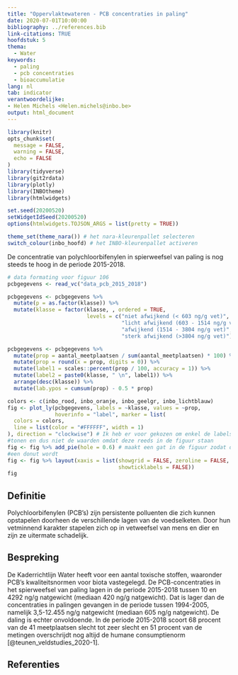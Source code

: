 ```yaml
---
title: "Oppervlaktewateren - PCB concentraties in paling"
date: 2020-07-01T10:00:00
bibliography: ../references.bib
link-citations: TRUE
hoofdstuk: 5
thema:
  - Water
keywords:
  - paling
  - pcb concentraties
  - bioaccumulatie
lang: nl
tab: indicator
verantwoordelijke:
- Helen Michels <Helen.michels@inbo.be>
output: html_document
---
```


```r
library(knitr)
opts_chunk$set(
  message = FALSE,
  warning = FALSE,
  echo = FALSE
)
library(tidyverse)
library(git2rdata)
library(plotly)
library(INBOtheme)
library(htmlwidgets)

set.seed(20200520)
setWidgetIdSeed(20200520)
options(htmlwidgets.TOJSON_ARGS = list(pretty = TRUE))

theme_set(theme_nara()) # het nara-kleurenpallet selecteren
switch_colour(inbo_hoofd) # het INBO-kleurenpallet activeren
```
De concentratie van polychloorbifenylen in spierweefsel van paling is nog steeds te hoog in de periode 2015-2018. 

```r
# data formating voor figuur 106
pcbgegevens <- read_vc("data_pcb_2015_2018")

pcbgegevens <- pcbgegevens %>%
  mutate(p = as.factor(klasse)) %>%
  mutate(klasse = factor(klasse, , ordered = TRUE,
                         levels = c("niet afwijkend (< 603 ng/g vet)",
                                    "licht afwijkend (603 - 1514 ng/g vet)",
                                    "afwijkend (1514 - 3804 ng/g vet)",
                                    "sterk afwijkend (>3804 ng/g vet)")))

pcbgegevens <- pcbgegevens %>%
  mutate(prop = aantal_meetplaatsen / sum(aantal_meetplaatsen) * 100) %>%
  mutate(prop = round(x = prop, digits = 0)) %>%
  mutate(label1 = scales::percent(prop / 100, accuracy = 1)) %>%
  mutate(label2 = paste0(klasse, " \n", label1)) %>%
  arrange(desc(klasse)) %>%
  mutate(lab.ypos = cumsum(prop) - 0.5 * prop)
```
```r
colors <- c(inbo_rood, inbo_oranje, inbo_geelgr, inbo_lichtblauw)
fig <- plot_ly(pcbgegevens, labels = ~klasse, values = ~prop,
               hoverinfo = "label", marker = list(
  colors = colors,
  line = list(color = "#FFFFFF", width = 1)
), direction = "clockwise") # Ik heb er voor gekozen om enkel de labels te
#tonen en dus niet de waarden omdat deze reeds in de figuur staan
fig <- fig %>% add_pie(hole = 0.6) # maakt een gat in de figuur zodat de figuur
#een donut wordt
fig <- fig %>% layout(xaxis = list(showgrid = FALSE, zeroline = FALSE,
                                   showticklabels = FALSE))
fig
```

## Definitie
Polychloorbifenylen (PCB's) zijn persistente polluenten die zich kunnen opstapelen doorheen de verschillende lagen van de voedselketen.
Door hun vetminnend karakter stapelen zich op in vetweefsel van mens en dier en zijn ze uitermate schadelijk.

## Bespreking
De Kaderrichtlijn Water heeft voor een aantal toxische stoffen, waaronder PCB's kwaliteitsnormen voor biota vastegelegd.
De PCB-concentraties in het spierweefsel van paling lagen in de periode 2015-2018 tussen 10 en 4292 ng/g natgewicht (mediaan 420 ng/g natgewicht).
Dat is lager dan de concentraties in palingen gevangen in de periode tussen 1994-2005, namelijk 3,5-12.455 ng/g natgewicht (mediaan 605 ng/g natgewicht).
De daling is echter onvoldoende.
In de periode 2015-2018 scoort 68 procent van de 41 meetplaatsen slecht tot zeer slecht en 51 procent van de metingen overschrijdt nog altijd de humane consumptienorm [@teunen_veldstudies_2020-1].

## Referenties
